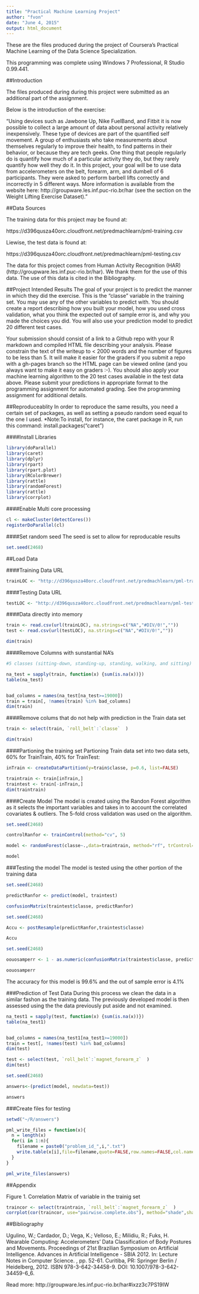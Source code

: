 ```yaml
---
title: "Practical Machine Learning Project"
author: "fvon"
date: "June 4, 2015"
output: html_document
---
```


These are the files produced during the project of Coursera's Practical Machine Learning of the Data Science Specialization.

This programming was complete using Windows 7 Professional, R Studio 0.99.441.

##Introduction

The files produced during during this project were submitted as an additional part of the assignment. 

Below is the introduction of the exercise:

"Using devices such as Jawbone Up, Nike FuelBand, and Fitbit it is now possible to collect a large amount of data about personal activity relatively inexpensively. These type of devices are part of the quantified self movement. A group of enthusiasts who take measurements about themselves regularly to improve their health, to find patterns in their behavior, or because they are tech geeks. One thing that people regularly do is quantify how much of a particular activity they do, but they rarely quantify how well they do it. In this project, your goal will be to use data from accelerometers on the belt, forearm, arm, and dumbell of 6 participants. They were asked to perform barbell lifts correctly and incorrectly in 5 different ways. More information is available from the website here: http://groupware.les.inf.puc-rio.br/har (see the section on the Weight Lifting Exercise Dataset)."



##Data Sources

The training data for this project may be found at:

https://d396qusza40orc.cloudfront.net/predmachlearn/pml-training.csv

Liewise, the test data is found at:

https://d396qusza40orc.cloudfront.net/predmachlearn/pml-testing.csv

The data for this project comes from Human Activity Recognition (HAR) (http://groupware.les.inf.puc-rio.br/har). We thank them for the use of this data. The use of this data is cited in the Bibliography. 

##Project Intended Results
The goal of your project is to predict the manner in which they did the exercise. This is the "classe" variable in the training set. You may use any of the other variables to predict with. You should create a report describing how you built your model, how you used cross validation, what you think the expected out of sample error is, and why you made the choices you did. You will also use your prediction model to predict 20 different test cases.

Your submission should consist of a link to a Github repo with your R markdown and compiled HTML file describing your analysis. Please constrain the text of the writeup to < 2000 words and the number of figures to be less than 5. It will make it easier for the graders if you submit a repo with a gh-pages branch so the HTML page can be viewed online (and you always want to make it easy on graders :-).
You should also apply your machine learning algorithm to the 20 test cases available in the test data above. Please submit your predictions in appropriate format to the programming assignment for automated grading. See the programming assignment for additional details.


##Reproduceablity
In order to reproduce the same results, you need a certain set of packages, as well as setting a pseudo random seed equal to the one I used. *Note:To install, for instance, the caret package in R, run this command: install.packages("caret")

####Install Libraries

```r

library(doParallel)
library(caret)
library(dplyr)
library(rpart)
library(rpart.plot)
library(RColorBrewer)
library(rattle)
library(randomForest)
library(rattle)
library(corrplot)

```
####Enable Multi core processing
```r

cl <- makeCluster(detectCores())
registerDoParallel(cl)

```

####Set random seed
The seed is set to allow for reproducable results

```r
set.seed(2468)

```

##Load Data

####Training Data URL

```r
trainLOC <- "http://d396qusza40orc.cloudfront.net/predmachlearn/pml-training.csv"

```

####Testing Data URL

```r

testLOC <- "http://d396qusza40orc.cloudfront.net/predmachlearn/pml-testing.csv"

```

####Data directly into memory

```r

train <- read.csv(url(trainLOC), na.strings=c("NA","#DIV/0!",""))
test <- read.csv(url(testLOC), na.strings=c("NA","#DIV/0!",""))

dim(train)

```
####Remove Columns with sunstantial NA's

```r
#5 classes (sitting-down, standing-up, standing, walking, and sitting) collected on 8 hours of activities of 4 healthy subjects

na_test = sapply(train, function(x) {sum(is.na(x))})
table(na_test)


bad_columns = names(na_test[na_test>=19000])
train = train[, !names(train) %in% bad_columns]
dim(train)

```

####Remove colums that do not help with prediction in the Train data set

```r

train <- select(train, `roll_belt`:`classe`  )

dim(train)
```

####Partioning the training set
Partioning Train data set into two data sets, 60% for TrainTrain, 40% for TrainTest:

```r

inTrain <- createDataPartition(y=train$classe, p=0.6, list=FALSE)

traintrain <- train[inTrain,]
traintest <- train[-inTrain,]
dim(traintrain)

```

####Create Model
The model is created using the Randon Forest algorithm as it  selects the important variables and takes in to account the correlated covariates & outliers. The 5-fold cross validation was used on the algorithm.

```r
set.seed(2468)

controlRanfor <- trainControl(method="cv", 5)

model <- randomForest(classe~.,data=traintrain, method="rf", trControl=controlRanfor, ntree=250)

model

```
###Testing the model
The model is tested using the other portion of the training data

```r
set.seed(2468)

predictRanfor <- predict(model, traintest)

confusionMatrix(traintest$classe, predictRanfor)

set.seed(2468)

Accu <- postResample(predictRanfor,traintest$classe)

Accu

set.seed(2468)

oouosamperr <- 1 - as.numeric(confusionMatrix(traintest$classe, predictRanfor)$overall[1])

oouosamperr

```
The accuracy for this model is 99.6% and the out of sample error is 4.1%



###Prediction of Test Data
During this process we clean the data in a similar fashon as the training data. The previously developed model is then assessed using the the data previously put aside and not examined.

```r

na_test1 = sapply(test, function(x) {sum(is.na(x))})
table(na_test1)


bad_columns = names(na_test1[na_test1>=19000])
train = test[, !names(test) %in% bad_columns]
dim(test)

test <- select(test, `roll_belt`:`magnet_forearm_z`  )
dim(test)

set.seed(2468)

answers<-(predict(model, newdata=test))

answers

```



###Create files for testing
```r

setwd("~/R/answers")

pml_write_files = function(x){
  n = length(x)
  for(i in 1:n){
    filename = paste0("problem_id_",i,".txt")
    write.table(x[i],file=filename,quote=FALSE,row.names=FALSE,col.names=FALSE)
  }
}

pml_write_files(answers)

```


##Appendix

Figure 1. Correlation Matrix of variable in the trainig set
```r
traincor <- select(traintrain, `roll_belt`:`magnet_forearm_z`  )
corrplot(cor(traincor, use="pairwise.complete.obs"), method="shade",shade.col=NA, tl.col="black", tl.cex=0.4, tl.srt=90)                
```


##Bibliography

Ugulino, W.; Cardador, D.; Vega, K.; Velloso, E.; Milidiu, R.; Fuks, H. Wearable Computing: Accelerometers' Data Classification of Body Postures and Movements. Proceedings of 21st Brazilian Symposium on Artificial Intelligence. Advances in Artificial Intelligence - SBIA 2012. In: Lecture Notes in Computer Science. , pp. 52-61. Curitiba, PR: Springer Berlin / Heidelberg, 2012. ISBN 978-3-642-34458-9. DOI: 10.1007/978-3-642-34459-6_6. 

Read more: http://groupware.les.inf.puc-rio.br/har#ixzz3c7PS19IW